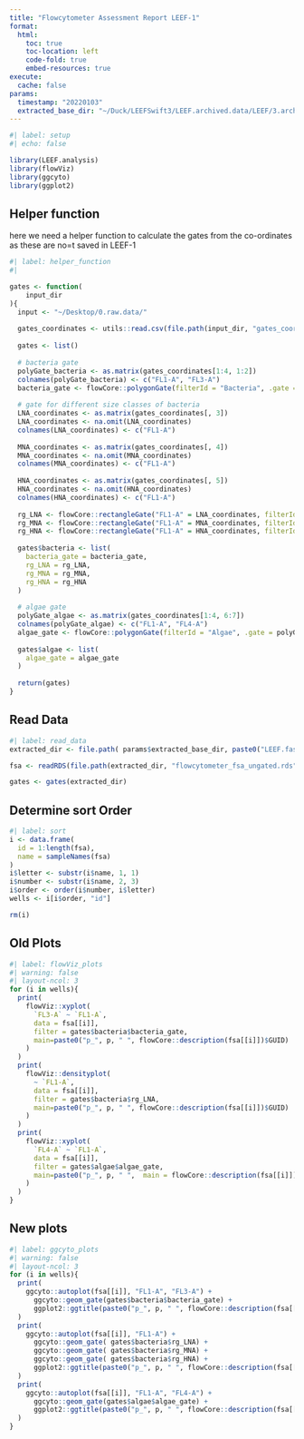 ```yaml
---
title: "Flowcytometer Assessment Report LEEF-1"
format: 
  html:
    toc: true
    toc-location: left
    code-fold: true
    embed-resources: true
execute:
  cache: false
params:
  timestamp: "20220103"
  extracted_base_dir: "~/Duck/LEEFSwift3/LEEF.archived.data/LEEF/3.archived.data/extracted/"
---
```


```r
#| label: setup
#| echo: false

library(LEEF.analysis)
library(flowViz)
library(ggcyto)
library(ggplot2)
```

## Helper function
here we need a helper function to calculate the gates from the co-ordinates as these are no=t saved in LEEF-1
```r
#| label: helper_function
#| 

gates <- function(
    input_dir
){
  input <- "~/Desktop/0.raw.data/"
  
  gates_coordinates <- utils::read.csv(file.path(input_dir, "gates_coordinates.csv"))
  
  gates <- list()
  
  # bacteria gate
  polyGate_bacteria <- as.matrix(gates_coordinates[1:4, 1:2])
  colnames(polyGate_bacteria) <- c("FL1-A", "FL3-A")
  bacteria_gate <- flowCore::polygonGate(filterId = "Bacteria", .gate = polyGate_bacteria)
  
  # gate for different size classes of bacteria
  LNA_coordinates <- as.matrix(gates_coordinates[, 3])
  LNA_coordinates <- na.omit(LNA_coordinates)
  colnames(LNA_coordinates) <- c("FL1-A")
  
  MNA_coordinates <- as.matrix(gates_coordinates[, 4])
  MNA_coordinates <- na.omit(MNA_coordinates)
  colnames(MNA_coordinates) <- c("FL1-A")
  
  HNA_coordinates <- as.matrix(gates_coordinates[, 5])
  HNA_coordinates <- na.omit(HNA_coordinates)
  colnames(HNA_coordinates) <- c("FL1-A")
  
  rg_LNA <- flowCore::rectangleGate("FL1-A" = LNA_coordinates, filterId = "LNA")
  rg_MNA <- flowCore::rectangleGate("FL1-A" = MNA_coordinates, filterId = "MNA")
  rg_HNA <- flowCore::rectangleGate("FL1-A" = HNA_coordinates, filterId = "HNA")
  
  gates$bacteria <- list(
    bacteria_gate = bacteria_gate,
    rg_LNA = rg_LNA,
    rg_MNA = rg_MNA,
    rg_HNA = rg_HNA
  )
  
  # algae gate
  polyGate_algae <- as.matrix(gates_coordinates[1:4, 6:7])
  colnames(polyGate_algae) <- c("FL1-A", "FL4-A")
  algae_gate <- flowCore::polygonGate(filterId = "Algae", .gate = polyGate_algae)
  
  gates$algae <- list(
    algae_gate = algae_gate
  )
  
  return(gates)
}
```


## Read Data
```r
#| label: read_data
extracted_dir <- file.path( params$extracted_base_dir, paste0("LEEF.fast.flowcytometer.", params$timestamp) )

fsa <- readRDS(file.path(extracted_dir, "flowcytometer_fsa_ungated.rds"))

gates <- gates(extracted_dir)
```

## Determine sort Order
```r
#| label: sort
i <- data.frame(
  id = 1:length(fsa), 
  name = sampleNames(fsa)
)
i$letter <- substr(i$name, 1, 1)
i$number <- substr(i$name, 2, 3)
i$order <- order(i$number, i$letter)
wells <- i[i$order, "id"]

rm(i)
```

## Old Plots

```r
#| label: flowViz_plots
#| warning: false
#| layout-ncol: 3
for (i in wells){
  print(
    flowViz::xyplot(
      `FL3-A` ~ `FL1-A`, 
      data = fsa[[i]], 
      filter = gates$bacteria$bacteria_gate, 
      main=paste0("p_", p, " ", flowCore::description(fsa[[i]])$GUID)
    )
  )
  print(
    flowViz::densityplot(
      ~ `FL1-A`, 
      data = fsa[[i]], 
      filter = gates$bacteria$rg_LNA, 
      main=paste0("p_", p, " ", flowCore::description(fsa[[i]])$GUID)
    )
  )
  print(
    flowViz::xyplot(
      `FL4-A` ~ `FL1-A`, 
      data = fsa[[i]], 
      filter = gates$algae$algae_gate, 
      main=paste0("p_", p, " ",  main = flowCore::description(fsa[[i]])$GUID)
    )
  )
}
```



## New plots 

```r
#| label: ggcyto_plots
#| warning: false
#| layout-ncol: 3
for (i in wells){
  print(
    ggcyto::autoplot(fsa[[i]], "FL1-A", "FL3-A") + 
      ggcyto::geom_gate(gates$bacteria$bacteria_gate) + 
      ggplot2::ggtitle(paste0("p_", p, " ", flowCore::description(fsa[[i]])$GUID))
  )
  print(
    ggcyto::autoplot(fsa[[i]], "FL1-A") + 
      ggcyto::geom_gate( gates$bacteria$rg_LNA) + 
      ggcyto::geom_gate( gates$bacteria$rg_MNA) + 
      ggcyto::geom_gate( gates$bacteria$rg_HNA) + 
      ggplot2::ggtitle(paste0("p_", p, " ", flowCore::description(fsa[[i]])$GUID))
  )
  print(
    ggcyto::autoplot(fsa[[i]], "FL1-A", "FL4-A") + 
      ggcyto::geom_gate(gates$algae$algae_gate) + 
      ggplot2::ggtitle(paste0("p_", p, " ", flowCore::description(fsa[[i]])$GUID))
  )
}
```


